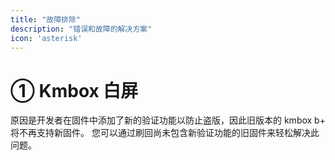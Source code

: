 ```yaml
---
title: "故障排除"
description: "错误和故障的解决方案"
icon: 'asterisk'
---
```

# ① Kmbox 白屏
<Warning>
    原因是开发者在固件中添加了新的验证功能以防止盗版，因此旧版本的 kmbox b+ 将不再支持新固件。
</Warning>
<Check>
    您可以通过刷回尚未包含新验证功能的旧固件来轻松解决此问题。
</Check>
